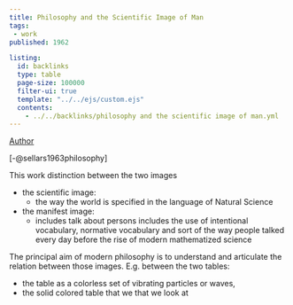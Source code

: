 ```yaml
---
title: Philosophy and the Scientific Image of Man
tags: 
 - work
published: 1962

listing:
  id: backlinks
  type: table
  page-size: 100000
  filter-ui: true
  template: "../../ejs/custom.ejs"
  contents:
    - ../../backlinks/philosophy and the scientific image of man.yml
---
```


[Author](/docs/phil/Wilfrid Sellars.html)

[-@sellars1963philosophy]


This work distinction between the two images

- the scientific image: 
  - the way the world is specified in the language of Natural Science 
- the manifest image:
  - includes talk about persons includes the use of intentional vocabulary, 
    normative vocabulary and sort of the way people talked every day before the 
    rise of modern mathematized science 
    
The principal aim of modern philosophy is to understand and articulate the 
relation between those images. E.g. between the two tables:

- the table as a colorless set of vibrating particles or waves, 
- the solid colored table that we that we look at